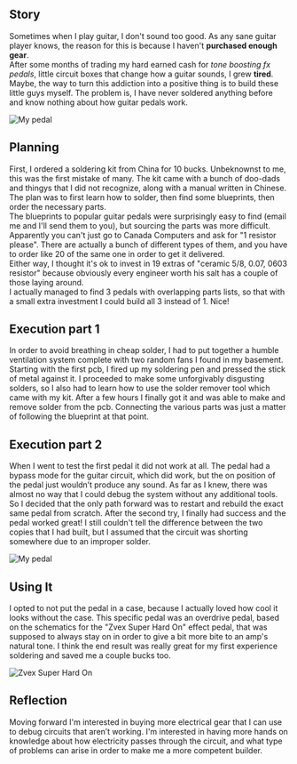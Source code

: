 ## Story

Sometimes when I play guitar, I don't sound too good. As any sane guitar player knows, the reason for this is because I haven't **purchased enough gear**.  
After some months of trading my hard earned cash for *tone boosting fx pedals*, little circuit boxes that change how a guitar sounds, I grew **tired**.  
Maybe, the way to turn this addiction into a positive thing is to build these little guys myself. The problem is, I have never soldered anything before and know nothing about how guitar pedals work.

![My pedal](/images/projects/pedal/pedalbunch.png)

## Planning

First, I ordered a soldering kit from China for 10 bucks. Unbeknownst to me, this was the first mistake of many. The kit came with a bunch of doo-dads and thingys that I did not recognize, along with a manual written in Chinese. The plan was to first learn how to solder, then find some blueprints, then order the necessary parts.  
The blueprints to popular guitar pedals were surprisingly easy to find (email me and I'll send them to you), but sourcing the parts was more difficult. Apparently you can't just go to Canada Computers and ask for "1 resistor please". There are actually a bunch of different types of them, and you have to order like 20 of the same one in order to get it delivered.  
Either way, I thought it's ok to invest in 19 extras of "ceramic 5/8, 0.07, 0603 resistor" because obviously every engineer worth his salt has a couple of those laying around.  
I actually managed to find 3 pedals with overlapping parts lists, so that with a small extra investment I could build all 3 instead of 1. Nice!
## Execution part 1 

In order to avoid breathing in cheap solder, I had to put together a humble ventilation system complete with two random fans I found in my basement. Starting with the first pcb, I fired up my soldering pen and pressed the stick of metal against it. I proceeded to make some unforgivably disgusting solders, so I also had to learn how to use the solder remover tool which came with my kit. After a few hours I finally got it and was able to make and remove solder from the pcb. Connecting the various parts was just a matter of following the blueprint at that point. 

## Execution part 2

When I went to test the first pedal it did not work at all. The pedal had a bypass mode for the guitar circuit, which did work, but the on position of the pedal just wouldn’t produce any sound. As far as I knew, there was almost no way that I could debug the system without any additional tools. So I decided that the only path forward was to restart and rebuild the exact same pedal from scratch. After the second try, I finally had success and the pedal worked great! I still couldn't tell the difference between the two copies that I had built, but I assumed that the circuit was shorting somewhere due to an improper solder.

![My pedal](/images/projects/pedal/pedal1.jpg)

## Using It

I opted to not put the pedal in a case, because I actually loved how cool it looks without the case. This specific pedal was an overdrive pedal, based on the schematics for the "Zvex Super Hard On" effect pedal, that was supposed to always stay on in order to give a bit more bite to an amp's natural tone. I think the end result was really great for my first experience soldering and saved me a couple bucks too.

![Zvex Super Hard On](/images/projects/pedal/superhard.png)

## Reflection

Moving forward I'm interested in buying more electrical gear that I can use to debug circuits that aren’t working. I'm interested in having more hands on knowledge about how electricity passes through the circuit, and what type of problems can arise in order to make me a more competent builder.  
